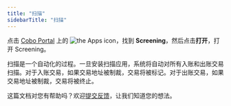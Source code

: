 ```yaml
---
title: "扫描"
sidebarTitle: "扫描"
---
```

点击 [Cobo Portal](https://portal.cobo.com/login) 上的 <img src="/en/images/common/icon_apps.svg" className="icon" alt="the Apps icon"/>，找到 **Screening**，然后点击**打开**，打开 Screening。

扫描是一个自动化的过程。一旦安装扫描应用，系统将自动对所有入账和出账交易扫描。对于入账交易，如果交易地址被制裁，交易将被标记。对于出账交易，如果交易地址被制裁，交易将被终止。

<Tip>这篇文档对您有帮助吗？欢迎[提交反馈](https://forms.zohopublic.com/cobo/form/DocumentFeedbackForm/formperma/QvLOhxJv1_JMsJ-1dleZ8Itb_7rzN-LtgvsDdxosoVI?referrername=manuals)，让我们知道您的想法。</Tip>